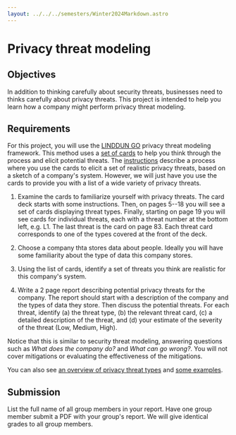 ```yaml
---
layout: ../../../semesters/Winter2024Markdown.astro
---
```


# Privacy threat modeling

## Objectives

In addition to thinking carefully about security threats, businesses need to
thinks carefully about privacy threats. This project is intended to help you
learn how a company might perform privacy threat modeling.

## Requirements

For this project, you will use the [LINDDUN GO](https://linddun.org/go/) privacy
threat modeling framework. This method uses a
[set of cards](https://downloads.linddun.org/linddun-go/default/v240118/go.pdf)
to help you think through the process and elicit potential threats. The
[instructions](https://linddun.org/go-getting-started/) describe a process where
you use the cards to elicit a set of realistic privacy threats, based on a
sketch of a company's system. However, we will just have you use the cards to
provide you with a list of a wide variety of privacy threats.

1. Examine the cards to familiarize yourself with privacy threats. The card deck
   starts with some instructions. Then, on pages 5--18 you will see a set of
   cards displaying threat types. Finally, starting on page 19 you will see
   cards for individual threats, each with a threat number at the bottom left,
   e.g. L1. The last threat is the card on page 83. Each threat card corresponds
   to one of the types covered at the front of the deck.

1. Choose a company thta stores data about people. Ideally you will have some
   familiarity about the type of data this company stores.

1. Using the list of cards, identify a set of threats you think are realistic
   for this company's system.

1. Write a 2 page report describing potential privacy threats for the company.
   The report should start with a description of the company and the types of
   data they store. Then discuss the potential threats. For each threat,
   identify (a) the threat type, (b) the relevant threat card, (c) a detailed
   description of the threat, and (d) your estimate of the severity of the
   threat (Low, Medium, High).

Notice that this is similar to security threat modeling, answering questions
such as _What does the company do?_ and _What can go wrong?_. You will not cover
mitigations or evaluating the effectiveness of the mitigations.

You can also see
[an overview of privacy threat types](https://linddun.org/threat-types/) and
[some examples](https://linddun.org/cases/).

## Submission

List the full name of all group members in your report. Have one group member
submit a PDF with your group's report. We will give identical grades to all
group members.
